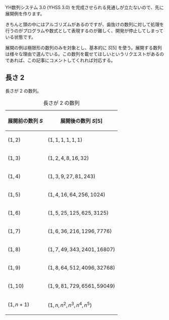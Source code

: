 YH数列システム 3.0 (YHSS 3.0) を完成させられる見通しが立たないので、先に展開例を作ります。

きちんと頭の中にはアルゴリズムがあるのですが、歯抜けの数列に対して処理を行うのがプログラムや数式として表現するのが難しく、開発が停止してしまっている状態です。

展開の例は極限形の数列のみを対象とし、基本的に \( S [ 5 ] \) を使う。展開する数列は様々な理由で選んでいる。この数列を載せてほしいというリクエストがあるのであれば、この記事にコメントしてくれれば対応する。

== 長さ 2 ==

長さが \( 2 \) の数列。

{|
|+ 長さが \( 2 \) の数列
|-
! 展開前の数列 \( S \)
! 展開後の数列 \( S [ 5 ] \)
|-
| \( ( 1, 2 ) \)
| \( ( 1, 1, 1, 1, 1, 1 ) \)
|-
| \( ( 1, 3 ) \)
| \( ( 1, 2, 4, 8, 16, 32 ) \)
|-
| \( ( 1, 4 ) \)
| \( ( 1, 3, 9, 27, 81, 243 ) \)
|-
| \( ( 1, 5 ) \)
| \( ( 1, 4, 16, 64, 256, 1024 ) \)
|-
| \( ( 1, 6 ) \)
| \( ( 1, 5, 25, 125, 625, 3125 ) \)
|-
| \( ( 1, 7 ) \)
| \( ( 1, 6, 36, 216, 1296, 7776 ) \)
|-
| \( ( 1, 8 ) \)
| \( ( 1, 7, 49, 343, 2401, 16807 ) \)
|-
| \( ( 1, 9 ) \)
| \( ( 1, 8, 64, 512, 4096, 32768 ) \)
|-
| \( ( 1, 10 ) \)
| \( ( 1, 9, 81, 729, 6561, 59049 ) \)
|-
| \( ( 1, n + 1 ) \)
| \( ( 1, n, n ^ 2, n ^ 3, n ^ 4, n ^ 5 ) \)
|}
